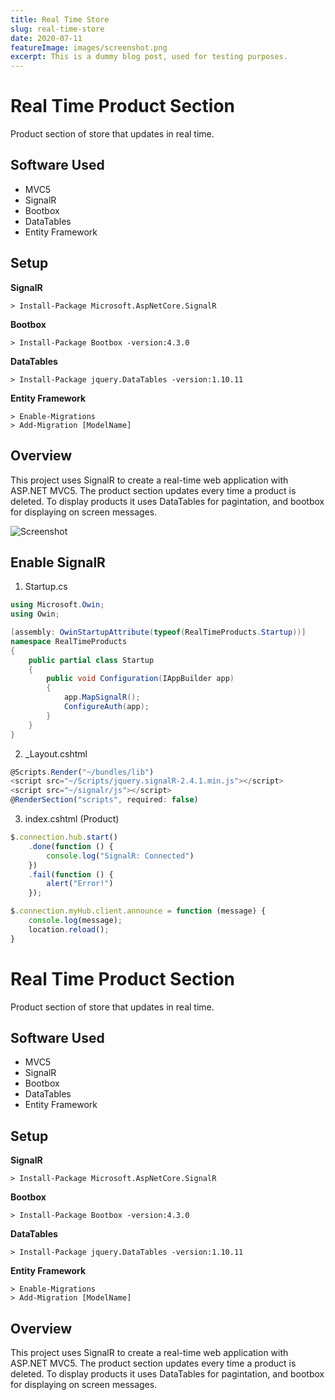 ```yaml
---
title: Real Time Store
slug: real-time-store
date: 2020-07-11
featureImage: images/screenshot.png
excerpt: This is a dummy blog post, used for testing purposes.
---
```


# Real Time Product Section
Product section of store that updates in real time.

## Software Used
* MVC5
* SignalR
* Bootbox
* DataTables
* Entity Framework

## Setup
**SignalR**
```shell
> Install-Package Microsoft.AspNetCore.SignalR
```

**Bootbox**
```shell
> Install-Package Bootbox -version:4.3.0
```

**DataTables**
```shell
> Install-Package jquery.DataTables -version:1.10.11
```

**Entity Framework**
```shell
> Enable-Migrations
> Add-Migration [ModelName]
```

## Overview
This project uses SignalR to create a real-time web application with ASP.NET MVC5. The product section updates every time a product is deleted.
To display products it uses DataTables for pagintation, and bootbox for displaying on screen messages.

![Screenshot](images/screenshot.png)

## Enable SignalR
1. Startup.cs

```csharp
using Microsoft.Owin;
using Owin;

[assembly: OwinStartupAttribute(typeof(RealTimeProducts.Startup))]
namespace RealTimeProducts
{
    public partial class Startup
    {
        public void Configuration(IAppBuilder app)
        {
            app.MapSignalR();
            ConfigureAuth(app);
        }
    }
}
```

2. _Layout.cshtml

```javascript
@Scripts.Render("~/bundles/lib")
<script src="~/Scripts/jquery.signalR-2.4.1.min.js"></script>
<script src="~/signalr/js"></script>
@RenderSection("scripts", required: false)
```    
      
3. index.cshtml (Product)

```javascript
$.connection.hub.start()
    .done(function () {
        console.log("SignalR: Connected")
    })
    .fail(function () {
        alert("Error!")
    });

$.connection.myHub.client.announce = function (message) {
    console.log(message);
    location.reload();
}
```


# Real Time Product Section
Product section of store that updates in real time.

## Software Used
* MVC5
* SignalR
* Bootbox
* DataTables
* Entity Framework

## Setup
**SignalR**
```shell
> Install-Package Microsoft.AspNetCore.SignalR
```

**Bootbox**
```shell
> Install-Package Bootbox -version:4.3.0
```

**DataTables**
```shell
> Install-Package jquery.DataTables -version:1.10.11
```

**Entity Framework**
```shell
> Enable-Migrations
> Add-Migration [ModelName]
```

## Overview
This project uses SignalR to create a real-time web application with ASP.NET MVC5. The product section updates every time a product is deleted.
To display products it uses DataTables for pagintation, and bootbox for displaying on screen messages.
